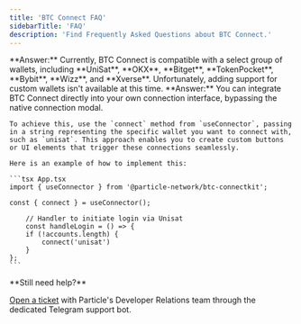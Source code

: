 ```yaml
---
title: 'BTC Connect FAQ'
sidebarTitle: 'FAQ'
description: 'Find Frequently Asked Questions about BTC Connect.'
---
```


<AccordionGroup>

  <Accordion title="How do I support additional wallets?" icon="wallet">
    **Answer:** Currently, BTC Connect is compatible with a select group of wallets, including **UniSat**, **OKX**, **Bitget**, **TokenPocket**, **Bybit**, **Wizz**, and **Xverse**. Unfortunately, adding support for custom wallets isn't available at this time.
  </Accordion>

  <Accordion title="How do I integrate BTC Connect into my custom connection interface?" icon="bitcoin">
    **Answer:** You can integrate BTC Connect directly into your own connection interface, bypassing the native connection modal. 
    
    To achieve this, use the `connect` method from `useConnector`, passing in a string representing the specific wallet you want to connect with, such as `unisat`. This approach enables you to create custom buttons or UI elements that trigger these connections seamlessly.

    Here is an example of how to implement this:

    ```tsx App.tsx
    import { useConnector } from '@particle-network/btc-connectkit';

    const { connect } = useConnector();
    
        // Handler to initiate login via Unisat
        const handleLogin = () => {
        if (!accounts.length) {
            connect('unisat')
        }
    };
    ```
  </Accordion>

</AccordionGroup>

<Note>
**Still need help?**

[Open a ticket](https://t.me/particle_developer_bot) with Particle's Developer Relations team through the dedicated Telegram support bot.
</Note>